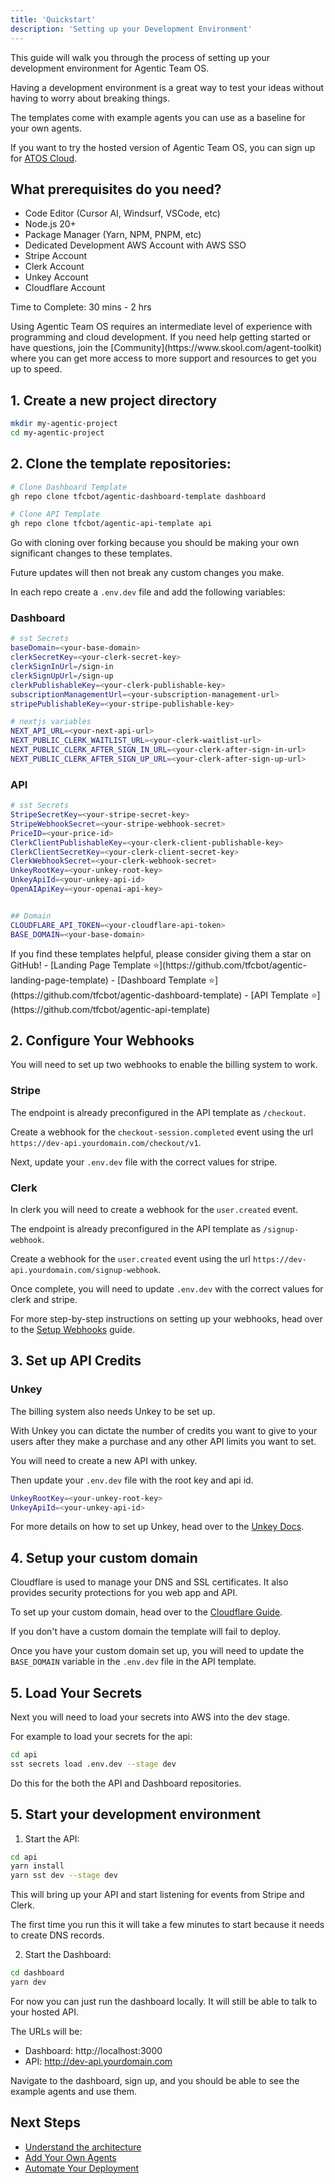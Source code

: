 ```yaml
---
title: 'Quickstart'
description: 'Setting up your Development Environment'
---
```


This guide will walk you through the process of setting up your development environment for Agentic Team OS.  

Having a development environment is a great way to test your ideas without having to worry about breaking things. 

The templates come with example agents you can use as a baseline for your own agents.

If you want to try the hosted version of Agentic Team OS, you can sign up for [ATOS Cloud](https://app.agenticteamos.com/signup).

## What prerequisites do you need? 

- Code Editor (Cursor AI, Windsurf, VSCode, etc)
- Node.js 20+
- Package Manager (Yarn, NPM, PNPM, etc)
- Dedicated Development AWS Account with AWS SSO
- Stripe Account 
- Clerk Account 
- Unkey Account 
- Cloudflare Account


Time to Complete: 30 mins - 2 hrs


<Note>
  Using Agentic Team OS requires an intermediate level of experience with programming and cloud development. 
  If you need help getting started or have questions, join the [Community](https://www.skool.com/agent-toolkit) where you can get more access to more support and resources to get you up to speed.
</Note>


## 1. Create a new project directory

```bash
mkdir my-agentic-project
cd my-agentic-project
```

## 2. Clone the template repositories:

```bash
# Clone Dashboard Template
gh repo clone tfcbot/agentic-dashboard-template dashboard
```

```bash
# Clone API Template
gh repo clone tfcbot/agentic-api-template api
```
Go with cloning over forking because you should be making your own significant changes to these templates. 

Future updates will then not break any custom changes you make. 

In each repo create a `.env.dev` file and add the following variables:

### Dashboard
```bash
# sst Secrets
baseDomain=<your-base-domain>
clerkSecretKey=<your-clerk-secret-key>
clerkSignInUrl=/sign-in
clerkSignUpUrl=/sign-up
clerkPublishableKey=<your-clerk-publishable-key>
subscriptionManagementUrl=<your-subscription-management-url>
stripePublishableKey=<your-stripe-publishable-key>

# nextjs variables
NEXT_API_URL=<your-next-api-url>
NEXT_PUBLIC_CLERK_WAITLIST_URL=<your-clerk-waitlist-url>
NEXT_PUBLIC_CLERK_AFTER_SIGN_IN_URL=<your-clerk-after-sign-in-url>
NEXT_PUBLIC_CLERK_AFTER_SIGN_UP_URL=<your-clerk-after-sign-up-url>
```

### API
```bash
# sst Secrets
StripeSecretKey=<your-stripe-secret-key>
StripeWebhookSecret=<your-stripe-webhook-secret>
PriceID=<your-price-id>
ClerkClientPublishableKey=<your-clerk-client-publishable-key>
ClerkClientSecretKey=<your-clerk-client-secret-key>
ClerkWebhookSecret=<your-clerk-webhook-secret>
UnkeyRootKey=<your-unkey-root-key>
UnkeyApiId=<your-unkey-api-id>
OpenAIApiKey=<your-openai-api-key>


## Domain
CLOUDFLARE_API_TOKEN=<your-cloudflare-api-token>
BASE_DOMAIN=<your-base-domain>
```


<Note>
  If you find these templates helpful, please consider giving them a star on GitHub!
  - [Landing Page Template ⭐](https://github.com/tfcbot/agentic-landing-page-template)
  - [Dashboard Template ⭐](https://github.com/tfcbot/agentic-dashboard-template) 
  - [API Template ⭐](https://github.com/tfcbot/agentic-api-template)
</Note>


## 2. Configure Your Webhooks

You will need to set up two webhooks to enable the billing system to work. 

### Stripe

The endpoint is already preconfigured in the API template as `/checkout`. 

Create a webhook for the `checkout-session.completed` event using the url `https://dev-api.yourdomain.com/checkout/v1`. 

Next, update your `.env.dev` file with the correct values for stripe.


### Clerk

In clerk you will need to create a webhook for the `user.created` event. 

The endpoint is already preconfigured in the API template as `/signup-webhook`.

Create a webhook for the `user.created` event using the url `https://dev-api.yourdomain.com/signup-webhook`.

Once complete, you will need to update `.env.dev` with the correct values for clerk and stripe. 

For more step-by-step instructions on setting up your webhooks, head over to the [Setup Webhooks](/guides/setup-webhooks) guide.

## 3. Set up API Credits

### Unkey

The billing system also needs Unkey to be set up. 

With Unkey you can dictate the number of credits you want to give to your users after they make a purchase and any other API limits you want to set.

You will need to create a new API with unkey. 

Then update your `.env.dev` file with the root key and api id.

```bash
UnkeyRootKey=<your-unkey-root-key>
UnkeyApiId=<your-unkey-api-id>
```

For more details on how to set up Unkey, head over to the [Unkey Docs](https://www.unkey.com/docs/quickstart/onboarding/onboarding-api).


## 4. Setup your custom domain

Cloudflare is used to manage your DNS and SSL certificates. It also provides security protections for you web app and API.

To set up your custom domain, head over to the [Cloudflare Guide](/guides/add-custom-domain).

<Note>
  If you don't have a custom domain the template will fail to deploy. 
</Note>

Once you have your custom domain set up, you will need to update the `BASE_DOMAIN` variable in the `.env.dev` file in the API template.

## 5. Load Your Secrets

Next you will need to load your secrets into AWS into the dev stage. 

For example to load your secrets for the api: 

```bash
cd api
sst secrets load .env.dev --stage dev
```

Do this for the both the API and Dashboard repositories.

## 5. Start your development environment

1. Start the API:
```bash
cd api
yarn install
yarn sst dev --stage dev
```
This will bring up your API and start listening for events from Stripe and Clerk.

The first time you run this it will take a few minutes to start because it needs to create DNS records. 

2. Start the Dashboard:
```bash
cd dashboard
yarn dev
```
For now you can just run the dashboard locally. It will still be able to talk to your hosted API. 

The URLs will be:
- Dashboard: http://localhost:3000
- API: http://dev-api.yourdomain.com

Navigate to the dashboard, sign up, and you should be able to see the example agents and use them. 

## Next Steps

- [Understand the architecture](/concepts/architecture)
- [Add Your Own Agents](/guides/adding-agents)
- [Automate Your Deployment](/guides/deployment)